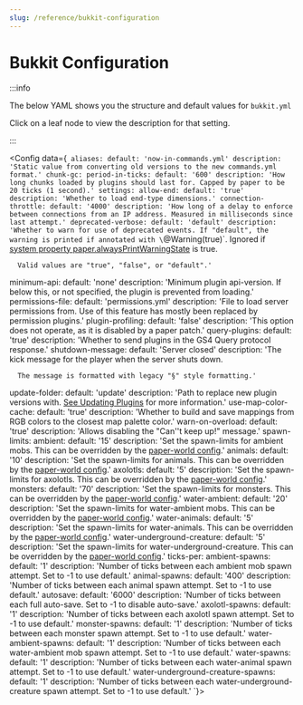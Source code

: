 ```yaml
---
slug: /reference/bukkit-configuration
---
```


# Bukkit Configuration


:::info

The below YAML shows you the structure and default values for `bukkit.yml`

Click on a leaf node to view the description for that setting.

:::

<Config data={`
aliases:
  default: 'now-in-commands.yml'
  description: 'Static value from converting old versions to the new commands.yml format.'
chunk-gc:
  period-in-ticks:
    default: '600'
    description: 'How long chunks loaded by plugins should last for.
      Capped by paper to be 20 ticks (1 second).'
settings:
  allow-end:
    default: 'true'
    description: 'Whether to load end-type dimensions.'
  connection-throttle:
    default: '4000'
    description: 'How long of a delay to enforce between connections from an IP address.
      Measured in milliseconds since last attempt.'
  deprecated-verbose:
    default: 'default'
    description: 'Whether to warn for use of deprecated events.
      If "default", the warning is printed if annotated with \`@Warning(true)\`.
      Ignored if [system property paper.alwaysPrintWarningState](/paper/reference/system-properties#paperalwaysprintwarningstate) is true.

      Valid values are "true", "false", or "default".'
  minimum-api:
    default: 'none'
    description: 'Minimum plugin api-version. If below this, or not specified, the plugin is prevented from loading.'
  permissions-file:
    default: 'permissions.yml'
    description: 'File to load server permissions from.
      Use of this feature has mostly been replaced by permission plugins.'
  plugin-profiling:
    default: 'false'
    description: 'This option does not operate, as it is disabled by a paper patch.'
  query-plugins:
    default: 'true'
    description: 'Whether to send plugins in the GS4 Query protocol response.'
  shutdown-message:
    default: 'Server closed'
    description: 'The kick message for the player when the server shuts down.

      The message is formatted with legacy "§" style formatting.'
  update-folder:
    default: 'update'
    description: 'Path to replace new plugin versions with. [See Updating Plugins](/paper/updating#step-2-update-plugins) for more information.'
  use-map-color-cache:
    default: 'true'
    description: 'Whether to build and save mappings from RGB colors to the closest map palette color.'
  warn-on-overload:
    default: 'true'
    description: 'Allows disabling the "Can''t keep up!" message.'
spawn-limits:
  ambient:
    default: '15'
    description: 'Set the spawn-limits for ambient mobs.
      This can be overridden by the [paper-world config](/paper/reference/world-configuration).'
  animals:
    default: '10'
    description: 'Set the spawn-limits for animals.
      This can be overridden by the [paper-world config](/paper/reference/world-configuration).'
  axolotls:
    default: '5'
    description: 'Set the spawn-limits for axolotls.
      This can be overridden by the [paper-world config](/paper/reference/world-configuration).'
  monsters:
    default: '70'
    description: 'Set the spawn-limits for monsters.
      This can be overridden by the [paper-world config](/paper/reference/world-configuration).'
  water-ambient:
    default: '20'
    description: 'Set the spawn-limits for water-ambient mobs.
      This can be overridden by the [paper-world config](/paper/reference/world-configuration).'
  water-animals:
    default: '5'
    description: 'Set the spawn-limits for water-animals.
      This can be overridden by the [paper-world config](/paper/reference/world-configuration).'
  water-underground-creature:
    default: '5'
    description: 'Set the spawn-limits for water-underground-creature.
      This can be overridden by the [paper-world config](/paper/reference/world-configuration).'
ticks-per:
  ambient-spawns:
    default: '1'
    description: 'Number of ticks between each ambient mob spawn attempt. Set to -1 to use default.'
  animal-spawns:
    default: '400'
    description: 'Number of ticks between each animal spawn attempt. Set to -1 to use default.'
  autosave:
    default: '6000'
    description: 'Number of ticks between each full auto-save. Set to -1 to disable auto-save.'
  axolotl-spawns:
    default: '1'
    description: 'Number of ticks between each axolotl spawn attempt. Set to -1 to use default.'
  monster-spawns:
    default: '1'
    description: 'Number of ticks between each monster spawn attempt. Set to -1 to use default.'
  water-ambient-spawns:
    default: '1'
    description: 'Number of ticks between each water-ambient mob spawn attempt. Set to -1 to use default.'
  water-spawns:
    default: '1'
    description: 'Number of ticks between each water-animal spawn attempt. Set to -1 to use default.'
  water-underground-creature-spawns:
    default: '1'
    description: 'Number of ticks between each water-underground-creature spawn attempt. Set to -1 to use default.'
`}></Config>
